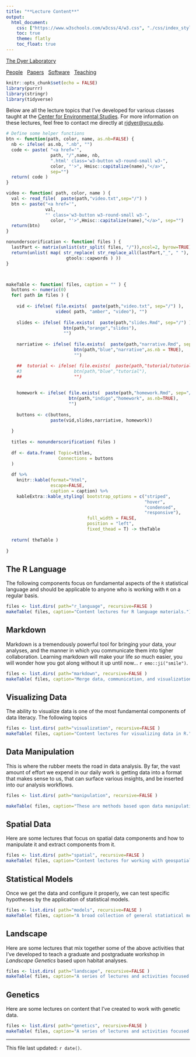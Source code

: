 ```yaml
---
title: "**Lecture Content**"
output:
  html_document:
    css: ["https://www.w3schools.com/w3css/4/w3.css", "./css/index_style.css" ]
    toc: true
    theme: flatly
    toc_float: true
---
```


<div class="nav">
<div class="nav-left">
<a href="https://dyerlab.github.io/DLabWebsite/">The Dyer Laboratory</a>
</div>
<div class="nav-right">
<a href="https://dyerlab.github.io/DLabWebsite/people.html">People</a> &nbsp; 
<a href="https://dyerlab.github.io/DLabWebsite/manuscripts.html">Papers</a> &nbsp; 
<a href="https://dyerlab.github.io/DLabWebsite/software.html">Software</a> &nbsp; 
<a href="https://dyerlab.github.io/ENVS-Lectures/">Teaching</a> &nbsp; 
</div>
</div>




```r
knitr::opts_chunk$set(echo = FALSE)
library(purrr)
library(stringr)
library(tidyverse)
```

Below are all the lecture topics that I've developed for various classes taught at the [Center for Environmental Studies](https://ces.vcu.edu).  For more information on these lectures, feel free to contact me directly at [rjdyer@vcu.edu](mailto://rjdyer@vcu.edu).


```r
# Define some helper functions
btn <- function(path, color, name, as.nb=FALSE) {
  nb <- ifelse( as.nb, ".nb", "")
  code <- paste( "<a href='", 
                 path, "/",name, nb,
                 ".html' class='w3-button w3-round-small w3-", 
                 color, "'>", Hmisc::capitalize(name),"</a>",
                 sep="")
  return( code )
}

video <- function( path, color, name ) {
  val <- read_file(  paste(path,"video.txt",sep="/") )
  btn <- paste("<a href='",
               val,
               "' class='w3-button w3-round-small w3-", 
                 color, "'>",Hmisc::capitalize(name),"</a>", sep="")
  return(btn)
}

nonunderscorification <- function( files ) {
  lastPart <- matrix(unlist(str_split( files, "/")),ncol=2, byrow=TRUE)[,2]
  return(unlist( map( str_replace( str_replace_all(lastPart,"_", " "), "./", "" ),
                       gtools::capwords ) ))
}



makeTable <- function( files, caption = "" ) {
  buttons <- numeric(0)
  for( path in files ) {
    
    vid <- ifelse( file.exists(  paste(path,"video.txt", sep="/") ),
                   video( path, "amber", "video"), "")
    
    slides <- ifelse( file.exists(  paste(path,"slides.Rmd", sep="/") ),
                      btn(path,"orange","slides"),
                      "")
    
    narriative <- ifelse( file.exists(  paste(path,"narrative.Rmd", sep="/") ),
                          btn(path,"blue","narrative",as.nb = TRUE),
                          "")

    ##  tutorial <- ifelse( file.exists(  paste(path,"tutorial/tutorial.Rmd", sep="/") ),
    #3                    btn(path,"blue","tutorial"),
    ##                    "")
    
    
    homework <- ifelse( file.exists(  paste(path,"homework.Rmd", sep="/") ),
                        btn(path,"indigo","homework", as.nb=TRUE),
                        "")
    
    buttons <- c(buttons, 
                 paste(vid,slides,narriative, homework))
    
  }
  
  titles <- nonunderscorification( files )
  
  df <- data.frame( Topic=titles,
                    Connections = buttons
  )
  
  df %>%
    knitr::kable(format="html", 
                 escape=FALSE, 
                 caption = caption) %>%
    kableExtra::kable_styling( bootstrap_options = c("striped", 
                                                     "hover", 
                                                     "condensed", 
                                                     "responsive"),
                               full_width = FALSE,
                               position = "left",
                               fixed_thead = T) -> theTable
  
  return( theTable )
  
}

```


## The R Language

The following components focus on fundamental aspects of the `R` statistical language and should be applicable to anyone who is working with `R` on a regular basis.

```r
files <- list.dirs( path="r_language", recursive=FALSE )
makeTable( files, caption="Content lectures for R language materials.")
```

## Markdown  

Markdown is a tremendously powerful tool for bringing your data, your analyses, and the manner in which you communicate them into tigher collaboration.  Learning markdown will make your life *so* much easier, you will wonder how you got along without it up until now... `r emo::ji("smile")`.

```r
files <- list.dirs( path="markdown", recursive=FALSE )
makeTable( files, caption="Merge data, communication, and visualization into a single framework using RMarkdown and numerous extensions thereof.")
```


## Visualizing Data

The ability to visualize data is one of the most fundamental components of data literacy.  The following topics 

```r
files <- list.dirs( path="visualization", recursive=FALSE )
makeTable( files, caption="Content lectures for visualizing data in R.")
```


## Data Manipulation

This is where the rubber meets the road in data analysis.  By far, the vast amount of effort we expend in our daily work is getting data into a format that makes sense to us, that can surface various insights, and be inserted into our analysis workflows.  

```r
files <- list.dirs( path="manipulation", recursive=FALSE )

makeTable( files, caption="These are methods based upon data manipulation, <i>sensu lato</i>.")
```


## Spatial Data

Here are some lectures that focus on spatial data components and how to manipulate it and extract components from it.

```r
files <- list.dirs( path="spatial", recursive=FALSE )
makeTable( files, caption="Content lectures for working with geospatially referenced data (points, lines, polygons, and rasters) in R.")
```


## Statistical Models

Once we get the data and configure it properly, we can test specific hypotheses by the application of statistical models.

```r
files <- list.dirs( path="models", recursive=FALSE )
makeTable( files, caption="A broad collection of general statiatical models as applied to data in R.")
```

## Landscape 

Here are some lectures that mix together some of the above activities that I've developed to teach a graduate and postgraduate workshop in *Landscape Genetics* based upon habitat analyses.

```r
files <- list.dirs( path="landscape", recursive=FALSE )
makeTable( files, caption="A series of lectures and activities focused on the spatial analysis of landscape genetic structure in R.")
```


## Genetics

Here are some lectures on content that I've created to work with genetic data.

```r
files <- list.dirs( path="genetics", recursive=FALSE )
makeTable( files, caption="A series of lectures and activities focused on the spatial analysis of landscape genetic structure in R.")
```



<hr>

This file last updated: `r date()`.